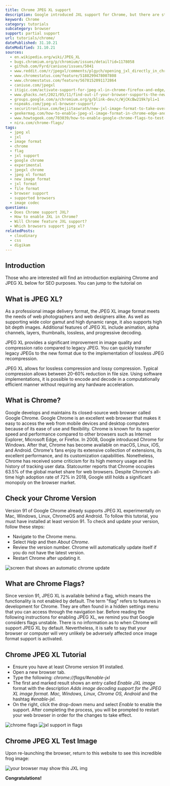 ```yaml
---
title: Chrome JPEG XL support
description: Google introduced JXL support for Chrome, but there are still some limitations. We show you how to use it.
keyword: Chrome
category: tutorials
subcategory: browser
support: partial support
url: tutorials/chrome/
datePublished: 31.10.21
dateModified: 31.10.21
sources:
  - en.wikipedia.org/wiki/JPEG_XL
  - bugs.chromium.org/p/chromium/issues/detail?id=1178058
  - github.com/Fyrd/caniuse/issues/5041
  - www.reddit.com/r/jpegxl/comments/plgych/opening_jxl_directly_in_chrome_on_android_11/
  - www.chromestatus.com/feature/5188299478007808
  - www.chromestatus.com/feature/5678152091172864
  - caniuse.com/jpegxl
  - itigic.com/activate-support-for-jpeg-xl-in-chrome-firefox-and-edge/
  - www.ghacks.net/2021/05/11/find-out-if-your-browser-supports-the-new-image-format-jpeg-xl/
  - groups.google.com/a/chromium.org/g/blink-dev/c/WjCKcBw219k?pli=1
  - nspeaks.com/jpeg-xl-browser-support/
  - securitronlinux.com/bejiitaswrath/new-jxl-image-format-to-take-over-the-internet/
  - geekermag.com/how-to-enable-jpeg-xl-image-format-in-chrome-edge-and-firefox/
  - www.howtogeek.com/703039/how-to-enable-google-chrome-flags-to-test-beta-features/
  - nira.com/chrome-flags/
tags:
  - jpeg xl
  - jxl
  - image format
  - chrome
  - flag
  - jxl support
  - google chrome
  - experimental
  - jpegxl chrome
  - jpeg xl format
  - new image format
  - jxl format
  - file format
  - browser support
  - supported browsers
  - image codec
questions:
  - Does Chrome support JXL?
  - How to enable JXL in Chrome?
  - Will Chrome feature JXL support?
  - Which browsers support jpeg xl?
relatedPosts:
  - cloudinary
  - css
  - digikam
---
```


## Introduction

Those who are interested will find an introduction explaining Chrome and JPEG XL
below for SEO purposes. You can jump to the tutorial on <Link
  href="#chromejpegxltutorial"
  text="how to enable JPEG XL support on Chrome and Chrome for Android by clicking here."
/>

## What is JPEG XL?

As a professional image delivery format, the JPEG XL image format meets the needs of web photographers and web designers alike. As well as supporting wide color gamut and high dynamic range, it also supports high bit depth images. Additional features of JPEG XL include animation, alpha channels, layers, thumbnails, lossless, and progressive decoding.

JPEG XL provides a significant improvement in image quality and compression ratio compared to legacy JPEG. You can quickly transfer legacy JPEGs to the new format due to the implementation of lossless JPEG recompression.

JPEG XL allows for lossless compression and lossy compression. Typical compression allows between 20-60% reduction in file size. Using software implementations, it is possible to encode and decode in a computationally efficient manner without requiring any hardware acceleration.

## What is Chrome?

Google develops and maintains its closed-source web browser called Google Chrome. Google Chrome is an excellent web browser that makes it easy to access the web from mobile devices and desktop computers because of its ease of use and flexibility. Chrome is known for its superior speed and performance compared to other browsers such as Internet Explorer, Microsoft Edge, or Firefox. In 2008, Google introduced Chrome for Windows. After that, Chrome has become available on macOS, Linux, iOS, and Android. Chrome's fans enjoy its extensive collection of extensions, its excellent performance, and its customization capabilities.
Nonetheless, Chrome has received some criticism for its high memory usage and its history of tracking user data. Statcounter reports that Chrome occupies 63.5% of the global market share for web browsers. Despite Chrome's all-time high adoption rate of 72% in 2018, Google still holds a significant monopoly on the browser market.

## Check your Chrome Version

Version 91 of Google Chrome already supports JPEG XL experimentally on Mac, Windows, Linux, ChromeOS and Android. To follow this tutorial, you must have installed at least version 91. To check and update your version, follow these steps:

- Navigate to the Chrome menu.
- Select _Help_ and then _About Chrome_.
- Review the version number. Chrome will automatically update itself if you do not have the latest version.
- Restart Chrome after updating it.

<Image
  src="updating-chrome"
  alt="screen that shows an automatic chrome update"
/>

## What are Chrome Flags?

Since version 91, JPEG XL is available behind a flag, which means the functionality is not enabled by default. The term "flag" refers to features in development for Chrome. They are often found in a hidden settings menu that you can access through the navigation bar. Before reading the following instructions for enabling JPEG XL, we remind you that Google considers flags unstable. There is no information as to when Chrome will support JPEG XL by default. Nevertheless, it is safe to say that your browser or computer will very unlikely be adversely affected once image format support is activated.

## Chrome JPEG XL Tutorial

- Ensure you have at least Chrome version 91 installed.
- Open a new browser tab.
- Type the following: _chrome://flags/#enable-jxl_
- The first and marked result shows an entry called _Enable JXL image_ format with the description _Adds image decoding support for the JPEG XL image format. Mac, Windows, Linux, Chrome OS, Android_ and the hashtag _#enable-jxl_.
- On the right, click the drop-down menu and select _Enable_ to enable the support. After completing the process, you will be prompted to restart your web browser in order for the changes to take effect.

<Image src="chrome-flag" alt="chrome flags" />
<Image src="jxl-format-enabled" alt="jxl support in flags" />

## Chrome JPEG XL Test Image

Upon re-launching the browser, return to this website to see this incredible frog
image:

![your browser may show this JXL img](/comparison/frog.jxl)

**Congratulations!**
